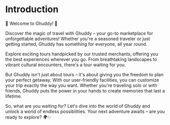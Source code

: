 # Introduction
 
🌟 Welcome to Ghuddy! 🌟

Discover the magic of travel with Ghuddy – your go-to marketplace for unforgettable adventures! Whether you're a seasoned traveler or just getting started, Ghuddy has something for everyone, all year round.

Explore exciting tours handpicked by our trusted merchants, offering you the best experiences wherever you go. From breathtaking landscapes to vibrant cultural encounters, there's a tour waiting for you.

But Ghuddy isn't just about tours – it's about giving you the freedom to plan your perfect getaway. With our user-friendly facilities, you can customize your trip exactly the way you want. Whether you're traveling solo or with friends, Ghuddy puts the power in your hands to create memories that last a lifetime.

So, what are you waiting for? Let's dive into the world of Ghuddy and unlock a world of endless possibilities. Your next adventure awaits – are you ready to explore? 🌍✨


